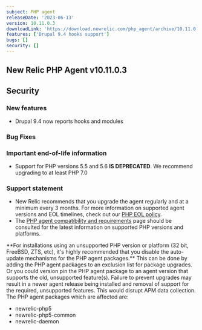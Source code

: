 ```yaml
---
subject: PHP agent
releaseDate: '2023-06-13'
version: 10.11.0.3
downloadLink: 'https://download.newrelic.com/php_agent/archive/10.11.0.3'
features: ['Drupal 9.4 hooks support']
bugs: []
security: []
---
```


## New Relic PHP Agent v10.11.0.3

## Security

### New features

* Drupal 9.4 now reports hooks and modules

### Bug Fixes

### Important end-of-life information

* Support for PHP versions 5.5 and 5.6 **IS DEPRECATED**. We recommend upgrading to at least PHP 7.0

### Support statement

* New Relic recommends that you upgrade the agent regularly and at a minimum every 3 months. For more information on supported agent versions and EOL timelines, check out our [PHP EOL policy](https://docs.newrelic.com/docs/apm/agents/php-agent/getting-started/php-agent-eol-policy/).
* The [PHP agent compatibility and requirements](https://docs.newrelic.com/docs/apm/agents/php-agent/getting-started/php-agent-compatibility-requirements/) page should be consulted for the latest information on supported PHP versions and platforms.

<Callout variant="important">
  **For installations using an unsupported PHP version or platform (32 bit, FreeBSD, ZTS, etc), it's highly recommended that you disable the auto-update mechanisms for the PHP agent packages.** This can be done by adding the PHP agent packages to an exclusion list for package upgrades. Or you could version pin the PHP agent package to an agent version that supports the old, unsupported feature(s). Failure to prevent upgrades may result in a newer agent release being installed and removal of support for the required, unsupported features. This would disrupt APM data collection.
  The PHP agent packages which are affected are:

  * newrelic-php5
  * newrelic-php5-common
  * newrelic-daemon
</Callout>
